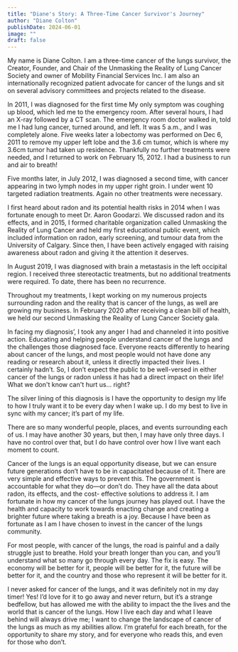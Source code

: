 ```yaml
---
title: "Diane's Story: A Three-Time Cancer Survivor's Journey"
author: "Diane Colton"
publishDate: 2024-06-01
image: ""
draft: false
---
```


My name is Diane Colton. I am a three-time cancer of the lungs survivor, the Creator, Founder, and Chair of the Unmasking the Reality of Lung Cancer Society and owner of Mobility Financial Services Inc. I am also an internationally recognized patient advocate for cancer of the lungs and sit on several advisory committees and projects related to the disease.

In 2011, I was diagnosed for the first time My only symptom was coughing up blood, which led me to the emergency room. After several hours, I had an X-ray followed by a CT scan. The emergency room doctor walked in, told me I had lung cancer, turned around, and left. It was 5 a.m., and I was completely alone. Five weeks later a lobectomy was performed on Dec 6, 2011 to remove my upper left lobe and the 3.6 cm tumor, which is where my 3.6cm tumor had taken up residence. Thankfully no further treatments were needed, and I returned to work on February 15, 2012. I had a business to run and air to breath!

Five months later, in July 2012, I was diagnosed a second time, with cancer appearing in two lymph nodes in my upper right groin. I under went 10 targeted radiation treatments. Again no other treatments were necessary.

I first heard about radon and its potential health risks in 2014 when I was fortunate enough to meet Dr. Aaron Goodarzi. We discussed radon and its effects, and in 2015, I formed charitable organization called Unmasking the Reality of Lung Cancer and held my first educational public event, which included information on radon, early screening, and tumour data from the University of Calgary. Since then, I have been actively engaged with raising awareness about radon and giving it the attention it deserves.

In August 2019, I was diagnosed with brain a metastasis in the left occipital region. I received three stereotactic treatments, but no additional treatments were required. To date, there has been no recurrence.

Throughout my treatments, I kept working on my numerous projects surrounding radon and the reality that is cancer of the lungs, as well are growing my business. In February 2020 after receiving a clean bill of health, we held our second Unmasking the Reality of Lung Cancer Society gala.

In facing my diagnosis’, I took any anger I had and channeled it into positive action. Educating and helping people understand cancer of the lungs and the challenges those diagnosed face. Everyone reacts differently to hearing about cancer of the lungs, and most people would not have done any reading or research about it, unless it directly impacted their lives. I certainly hadn’t. So, I don’t expect the public to be well-versed in either cancer of the lungs or radon unless it has had a direct impact on their life! What we don't know can't hurt us... right?

The silver lining of this diagnosis is I have the opportunity to design my life to how I truly want it to be every day when I wake up. I do my best to live in sync with my cancer; it’s part of my life.

There are so many wonderful people, places, and events surrounding each of us. I may have another 30 years, but then, I may have only three days. I have no control over that, but I do have control over how I live want each moment to count.

Cancer of the lungs is an equal opportunity disease, but we can ensure future generations don’t have to be in capacitated because of it. There are very simple and effective ways to prevent this. The government is accountable for what they do—or don’t do. They have all the data about radon, its effects, and the cost- effective solutions to address it. I am fortunate in how my cancer of the lungs journey has played out. I have the health and capacity to work towards enacting change and creating a brighter future where taking a breath is a joy. Because I have been as fortunate as I am I have chosen to invest in the cancer of the lungs community.

For most people, with cancer of the lungs, the road is painful and a daily struggle just to breathe. Hold your breath longer than you can, and you’ll understand what so many go through every day. The fix is easy. The economy will be better for it, people will be better for it, the future will be better for it, and the country and those who represent it will be better for it.

I never asked for cancer of the lungs, and it was definitely not in my day timer! Yes! I’d love for it to go away and never return, but it’s a strange bedfellow, but has allowed me with the ability to impact the the lives and the world that is cancer of the lungs. How I live each day and what I leave behind will always drive me; I want to change the landscape of cancer of the lungs as much as my abilities allow. I’m grateful for each breath, for the opportunity to share my story, and for everyone who reads this, and even for those who don’t.
